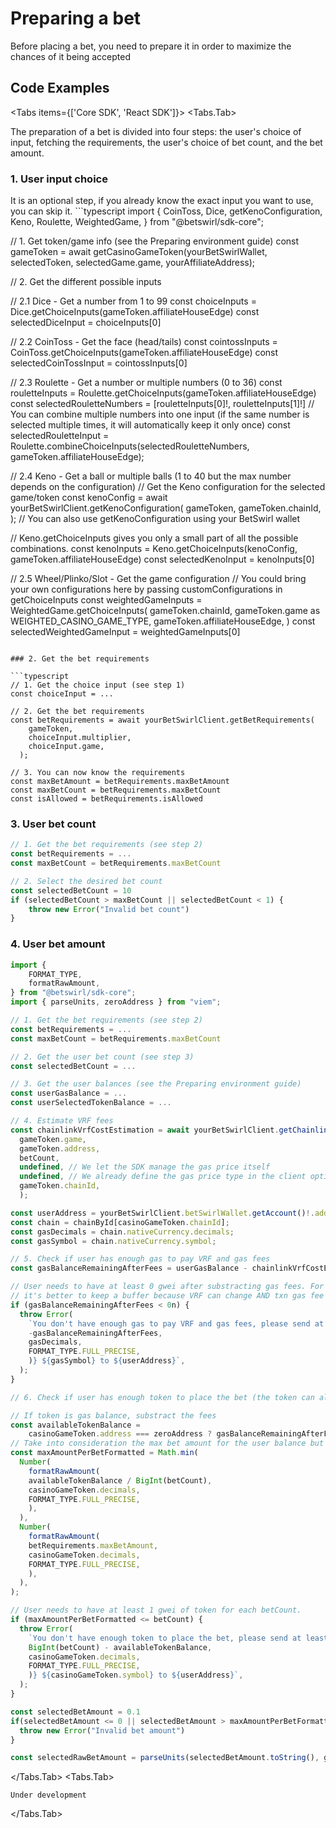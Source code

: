 
# Preparing a bet

Before placing a bet, you need to prepare it in order to maximize the chances of it being accepted


## Code Examples

<Tabs items={['Core SDK', 'React SDK']}>
  <Tabs.Tab>

The preparation of a bet is divided into four steps: the user's choice of input, fetching the requirements, the user's choice of bet count, and the bet amount.

### 1. User input choice
<Callout type="info">
  It is an optional step, if you already know the exact input you want to use, you can skip it. 
</Callout>
```typescript
import {
    CoinToss,
    Dice,
    getKenoConfiguration,
    Keno,
    Roulette,
    WeightedGame,
} from "@betswirl/sdk-core";

// 1. Get token/game info (see the Preparing environment guide)
const gameToken = await getCasinoGameToken(yourBetSwirlWallet, selectedToken, selectedGame.game, yourAffiliateAddress);

// 2. Get the different possible inputs

// 2.1 Dice - Get a number from 1 to 99
const choiceInputs = Dice.getChoiceInputs(gameToken.affiliateHouseEdge)
const selectedDiceInput = choiceInputs[0]

// 2.2 CoinToss - Get the face (head/tails)
const cointossInputs = CoinToss.getChoiceInputs(gameToken.affiliateHouseEdge)
const selectedCoinTossInput = cointossInputs[0]

// 2.3 Roulette - Get a number or multiple numbers (0 to 36)
const rouletteInputs = Roulette.getChoiceInputs(gameToken.affiliateHouseEdge)
const selectedRouletteNumbers = [rouletteInputs[0]!, rouletteInputs[1]!]
// You can combine multiple numbers into one input (if the same number is selected multiple times, it will automatically keep it only once)
const selectedRouletteInput = Roulette.combineChoiceInputs(selectedRouletteNumbers, gameToken.affiliateHouseEdge);

// 2.4 Keno - Get a ball or multiple balls (1 to 40 but the max number depends on the configuration)
// Get the Keno configuration for the selected game/token
const kenoConfig = await yourBetSwirlClient.getKenoConfiguration(
        gameToken,
        gameToken.chainId,
); // You can also use getKenoConfiguration using your BetSwirl wallet

// Keno.getChoiceInputs gives you only a small part of all the possible combinations.
const kenoInputs = Keno.getChoiceInputs(kenoConfig, gameToken.affiliateHouseEdge)
const selectedKenoInput = kenoInputs[0]

// 2.5 Wheel/Plinko/Slot - Get the game configuration
// You could bring your own configurations here by passing customConfigurations in getChoiceInputs
const weightedGameInputs = WeightedGame.getChoiceInputs(
    gameToken.chainId,
    gameToken.game as WEIGHTED_CASINO_GAME_TYPE,
    gameToken.affiliateHouseEdge,
  )
const selectedWeightedGameInput = weightedGameInputs[0]

```

### 2. Get the bet requirements

```typescript
// 1. Get the choice input (see step 1)
const choiceInput = ...

// 2. Get the bet requirements
const betRequirements = await yourBetSwirlClient.getBetRequirements(
    gameToken,
    choiceInput.multiplier,
    choiceInput.game,
  );

// 3. You can now know the requirements
const maxBetAmount = betRequirements.maxBetAmount
const maxBetCount = betRequirements.maxBetCount
const isAllowed = betRequirements.isAllowed
```

### 3. User bet count

```typescript
// 1. Get the bet requirements (see step 2)
const betRequirements = ...
const maxBetCount = betRequirements.maxBetCount

// 2. Select the desired bet count 
const selectedBetCount = 10
if (selectedBetCount > maxBetCount || selectedBetCount < 1) {
    throw new Error("Invalid bet count")
}
```

### 4. User bet amount

```typescript
import {
    FORMAT_TYPE,
    formatRawAmount,
} from "@betswirl/sdk-core";
import { parseUnits, zeroAddress } from "viem";

// 1. Get the bet requirements (see step 2)
const betRequirements = ...
const maxBetCount = betRequirements.maxBetCount

// 2. Get the user bet count (see step 3)
const selectedBetCount = ...

// 3. Get the user balances (see the Preparing environment guide)
const userGasBalance = ...
const userSelectedTokenBalance = ...

// 4. Estimate VRF fees
const chainlinkVrfCostEstimation = await yourBetSwirlClient.getChainlinkVrfCost(
  gameToken.game,
  gameToken.address,
  betCount,
  undefined, // We let the SDK manage the gas price itself
  undefined, // We already define the gas price type in the client options
  gameToken.chainId,
  );

const userAddress = yourBetSwirlClient.betSwirlWallet.getAccount()!.address;
const chain = chainById[casinoGameToken.chainId];
const gasDecimals = chain.nativeCurrency.decimals;
const gasSymbol = chain.nativeCurrency.symbol;

// 5. Check if user has enough gas to pay VRF and gas fees
const gasBalanceRemainingAfterFees = userGasBalance - chainlinkVrfCostEstimation;

// User needs to have at least 0 gwei after substracting gas fees. For production apps,
// it's better to keep a buffer because VRF can change AND txn gas fee is not taken into account.
if (gasBalanceRemainingAfterFees < 0n) {
  throw Error(
    `You don't have enough gas to pay VRF and gas fees, please send at least ${formatRawAmount(
    -gasBalanceRemainingAfterFees,
    gasDecimals,
    FORMAT_TYPE.FULL_PRECISE,
    )} ${gasSymbol} to ${userAddress}`,
  );
}

// 6. Check if user has enough token to place the bet (the token can also be the gas token)

// If token is gas balance, substract the fees
const availableTokenBalance =
    casinoGameToken.address === zeroAddress ? gasBalanceRemainingAfterFees : userTokenBalance;
// Take into consideration the max bet amount for the user balance but also max bet amount of the bet
const maxAmountPerBetFormatted = Math.min(
  Number(
    formatRawAmount(
    availableTokenBalance / BigInt(betCount),
    casinoGameToken.decimals,
    FORMAT_TYPE.FULL_PRECISE,
    ),
  ),
  Number(
    formatRawAmount(
    betRequirements.maxBetAmount,
    casinoGameToken.decimals,
    FORMAT_TYPE.FULL_PRECISE,
    ),
  ),
);

// User needs to have at least 1 gwei of token for each betCount.
if (maxAmountPerBetFormatted <= betCount) {
  throw Error(
    `You don't have enough token to place the bet, please send at least ${formatRawAmount(
    BigInt(betCount) - availableTokenBalance,
    casinoGameToken.decimals,
    FORMAT_TYPE.FULL_PRECISE,
    )} ${casinoGameToken.symbol} to ${userAddress}`,
  );
}

const selectedBetAmount = 0.1
if(selectedBetAmount <= 0 || selectedBetAmount > maxAmountPerBetFormatted) {
  throw new Error("Invalid bet amount")
}

const selectedRawBetAmount = parseUnits(selectedBetAmount.toString(), gameToken.decimals);

```

  </Tabs.Tab>
  <Tabs.Tab>
  ```react
  Under development
  ```
  </Tabs.Tab>
</Tabs>